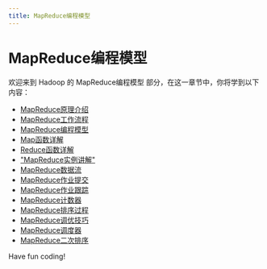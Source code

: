 ```yaml
---
title: MapReduce编程模型
---
```


# MapReduce编程模型

欢迎来到 Hadoop 的 MapReduce编程模型 部分，在这一章节中，你将学到以下内容：

- [MapReduce原理介绍](./0-introduction-to-the-principle-of-mapreduce.mdx)
- [MapReduce工作流程](./1-mapreduce-workflow.mdx)
- [MapReduce编程模型](./2-hadoop-mapreduce-programming-model.mdx)
- [Map函数详解](./3-detailed-explanation-of-map-function.mdx)
- [Reduce函数详解](./4-detailed-explanation-of-reduce-function.mdx)
- ["MapReduce实例讲解"](./5-mapreduce-example.mdx)
- [MapReduce数据流](./6-mapreduce-data-flow.mdx)
- [MapReduce作业提交](./7-mapreduce-job-submission.mdx)
- [MapReduce作业跟踪](./8-mapreduce-job-tracking.mdx)
- [MapReduce计数器](./9-mapreduce-counters.mdx)
- [MapReduce排序过程](./10-mapreduce-sorting-process.mdx)
- [MapReduce调优技巧](./11-mapreduce-tuning-tips.mdx)
- [MapReduce调度器](./12-mapreduce-scheduler.mdx)
- [MapReduce二次排序](./13-mapreduce-secondary-sort.mdx)

Have fun coding!